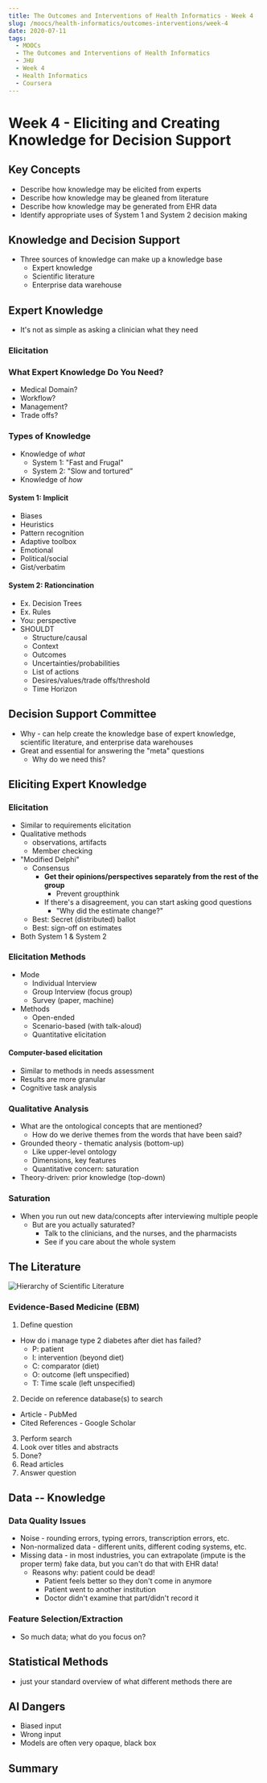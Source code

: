 ```yaml
---
title: The Outcomes and Interventions of Health Informatics - Week 4
slug: /moocs/health-informatics/outcomes-interventions/week-4
date: 2020-07-11
tags:
  - MOOCs
  - The Outcomes and Interventions of Health Informatics
  - JHU
  - Week 4
  - Health Informatics
  - Coursera
---
```

# Week 4 - Eliciting and Creating Knowledge for Decision Support
## Key Concepts
* Describe how knowledge may be elicited from experts
* Describe how knowledge may be gleaned from literature
* Describe how knowledge may be generated from EHR data
* Identify appropriate uses of System 1 and System 2 decision making
## Knowledge and Decision Support
* Three sources of knowledge can make up a knowledge base
  * Expert knowledge
  * Scientific literature
  * Enterprise data warehouse
## Expert Knowledge
* It's not as simple as asking a clinician what they need
### Elicitation
### What Expert Knowledge Do You Need?
* Medical Domain?
* Workflow?
* Management?
* Trade offs?
### Types of Knowledge
* Knowledge of _what_
  * System 1: "Fast and Frugal"
  * System 2: "Slow and tortured"
* Knowledge of _how_
#### System 1: Implicit
* Biases
* Heuristics
* Pattern recognition
* Adaptive toolbox
* Emotional
* Political/social
* Gist/verbatim
#### System 2: Rationcination
* Ex. Decision Trees
* Ex. Rules
* You: perspective
* SHOULDT
  * Structure/causal
  * Context
  * Outcomes
  * Uncertainties/probabilities
  * List of actions
  * Desires/values/trade offs/threshold
  * Time Horizon
## Decision Support Committee
* Why - can help create the knowledge base of expert knowledge, scientific literature, and enterprise data warehouses
* Great and essential for answering the "meta" questions
  * Why do we need this?
## Eliciting Expert Knowledge
### Elicitation
* Similar to requirements elicitation
* Qualitative methods
  * observations, artifacts
  * Member checking
* "Modified Delphi"
  * Consensus
    * **Get their opinions/perspectives separately from the rest of the group**
      * Prevent groupthink
    * If there's a disagreement, you can start asking good questions
      * "Why did the estimate change?"
  * Best: Secret (distributed) ballot
  * Best: sign-off on estimates
* Both System 1 & System 2
### Elicitation Methods
* Mode
  * Individual Interview
  * Group Interview (focus group)
  * Survey (paper, machine)
* Methods
  * Open-ended
  * Scenario-based (with talk-aloud)
  * Quantitative elicitation
#### Computer-based elicitation
* Similar to methods in needs assessment
* Results are more granular
* Cognitive task analysis
### Qualitative Analysis
* What are the ontological concepts that are mentioned?
  * How do we derive themes from the words that have been said?
* Grounded theory - thematic analysis (bottom-up)
  * Like upper-level ontology
  * Dimensions, key features
  * Quantitative concern: saturation
* Theory-driven: prior knowledge (top-down)
### Saturation
* When you run out new data/concepts after interviewing multiple people
  * But are you actually saturated?
    * Talk to the clinicians, and the nurses, and the pharmacists
    * See if you care about the whole system
## The Literature
![Hierarchy of Scientific Literature](./scientific-literature.png)
### Evidence-Based Medicine (EBM)
1. Define question
  * How do i manage type 2 diabetes after diet has failed?
    * P: patient
    * I: intervention (beyond diet)
    * C: comparator (diet)
    * O: outcome (left unspecified)
    * T: Time scale (left unspecified)
2. Decide on reference database(s) to search
  * Article - PubMed
  * Cited References - Google Scholar
3. Perform search
4. Look over titles and abstracts
5. Done?
6. Read articles
7. Answer question
## Data -- Knowledge
### Data Quality Issues
* Noise - rounding errors, typing errors, transcription errors, etc.
* Non-normalized data - different units, different coding systems, etc.
* Missing data - in most industries, you can extrapolate (impute is the proper term) fake data, but you can't do that with EHR data!
  * Reasons why: patient could be dead!
    * Patient feels better so they don't come in anymore
    * Patient went to another institution
    * Doctor didn't examine that part/didn't record it
### Feature Selection/Extraction
* So much data; what do you focus on?
## Statistical Methods
* just your standard overview of what different methods there are
## AI Dangers
* Biased input
* Wrong input
* Models are often very opaque, black box
## Summary

